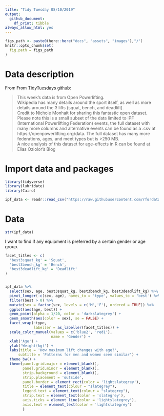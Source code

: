 ```yaml
---
title: "Tidy Tuesday 08/10/2019"
output:
  github_document: 
    df_print: tibble
always_allow_html: yes
---
```


```r
figs_path <- paste0(here::here("docs", "assets", "images"),"/")
knitr::opts_chunk$set(
  fig.path = figs_path
)
```

# Data description

From From [TidyTuesdays github](https://github.com/rfordatascience/tidytuesday/tree/master/data/2019/2019-10-08):

>This week's data is from Open Powerlifting.   
>Wikipedia has many details around the sport itself, as well as more details around the 3 lifts (squat, bench, and deadlift).    
>Credit to Nichole Monhait for sharing this fantastic open dataset. Please note this is a small subset of the data limited to IPF (International Powerlifting Federation) events, the full dataset with many more columns and alternative events can be found as a .csv at https://openpowerlifting.org/data. The full dataset has many more federations, ages, and meet types but is >250 MB.    
>A nice analysis of this dataset for age-effects in R can be found at Elias Oziolor's Blog

# Import data and packages

```r
library(tidyverse)
library(lubridate)
library(Cairo)

ipf_data <- readr::read_csv("https://raw.githubusercontent.com/rfordatascience/tidytuesday/master/data/2019/2019-10-08/ipf_lifts.csv")

```

# Data 

```r
str(ipf_data)
```

I want to find if any equipment is preferred by a certain gender or age group.

```r
facet_titles <- c(
  'best3squat_kg' = 'Squat',
  'best3bench_kg' = 'Bench',
  'best3deadlift_kg' = 'Deadlift'
)


ipf_data %>% 
  select(sex, age, best3squat_kg, best3bench_kg, best3deadlift_kg) %>% 
  pivot_longer(-c(sex, age), names_to = 'type', values_to = 'best') %>% 
  filter(best > 0) %>% 
  mutate(sex = factor(sex, levels = c('M','F'), ordered = TRUE)) %>% 
  ggplot(aes(age, best)) +
  geom_point(alpha = 1/20, color = 'darkslategrey') +
  geom_smooth(aes(color = sex), se = FALSE) +
  facet_wrap(~type,
             labeller = as_labeller(facet_titles)) +
  scale_color_manual(values = c('blue2', 'red1'),
                     name = 'Gender') +
  xlab('Age') +
  ylab('Weight(kg)') +
  labs(title = 'How maximum lift changes with age?',
      subtitle = 'Patterns for men and women seem similar') + 
  theme_bw() + 
  theme(panel.grid.major = element_blank(),
        panel.grid.minor = element_blank(),
        strip.background = element_blank(),
        strip.placement = 'outside',
        panel.border = element_rect(color = 'lightslategrey'),
        title = element_text(colour = "slategrey"),
        legend.text = element_text(colour = "slategrey"),
        strip.text = element_text(color = 'slategrey'),
        axis.ticks = element_line(color = 'lightslategrey'),
        axis.text = element_text(color = 'lightslategrey')
        )
```

